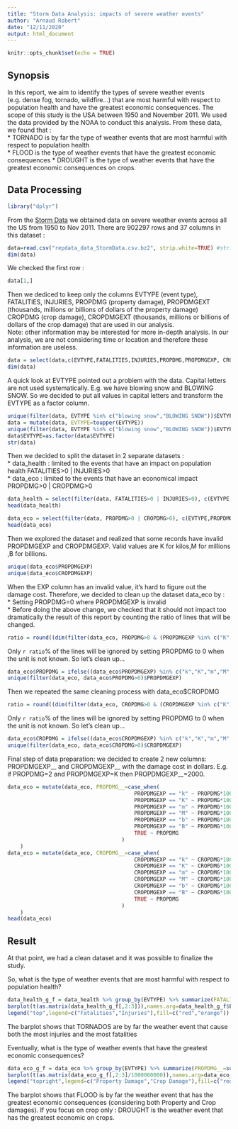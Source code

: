 ---
title: "Storm Data Analysis: impacts of severe weather events"
author: "Arnaud Robert"
date: "12/11/2020"
output: html_document
---

```{r setup, include=FALSE}
knitr::opts_chunk$set(echo = TRUE)
```

## Synopsis

In this report, we aim to identify the types of severe weather events (e.g. dense fog, tornado, wildfire...) that are most harmful with respect to population health and have the greatest economic consequences. The  scope of this study is the USA between 1950 and November 2011. We used the data provided by the NOAA to conduct this analysis.
From these data, we found that :  
* TORNADO is by far the type of weather events that are most harmful with respect to population health  
* FLOOD is the type of weather events that have the greatest economic consequences 
* DROUGHT is the type of weather events that have the greatest economic consequences on crops.

## Data Processing

```{r message=FALSE}
library("dplyr")
```

From the [Storm Data](https://d396qusza40orc.cloudfront.net/repdata%2Fdata%2FStormData.csv.bz2) we obtained data on severe weather events across all the US from 1950 to Nov 2011. There are 902297 rows and 37 columns in this dataset :

```{r, cache=TRUE}
data=read.csv("repdata_data_StormData.csv.bz2", strip.white=TRUE) #strip.white=TRUE removes the leading and trailing spaces
dim(data)
```

We checked the first row :
```{r}
data[1,]
```

Then we dediced to keep only the columns EVTYPE (event type), FATALITIES, INJURIES, PROPDMG (property damage), PROPDMGEXT (thousands, millions or billions of dollars of the property damage) CROPDMG (crop damage), CROPDMGEXT (thousands, millions or billions of dollars of the crop damage) that are used in our analysis.  
Note: other information may be interested for more in-depth analysis. In our analysis, we are not considering time or location and therefore these information are useless.  
```{r}
data = select(data,c(EVTYPE,FATALITIES,INJURIES,PROPDMG,PROPDMGEXP, CROPDMG, CROPDMGEXP))
dim(data)
```

A quick look at EVTYPE pointed out a problem with the data. Capital letters are not used systematically. E.g. we have blowing snow and BLOWING SNOW. So we decided to put all values in capital letters and transform the EVTYPE as a factor column.
```{r}
unique(filter(data, EVTYPE %in% c("blowing snow","BLOWING SNOW"))$EVTYPE) ##just to illustrate the problem
data = mutate(data, EVTYPE=toupper(EVTYPE))
unique(filter(data, EVTYPE %in% c("blowing snow","BLOWING SNOW"))$EVTYPE) ##just to illustrate the correction
data$EVTYPE=as.factor(data$EVTYPE)
str(data)
```

Then we decided to split the dataset in 2 separate datasets :  
* data_health : limited to the events that have an impact on population health FATALITIES>0 | INJURIES>0  
* data_eco : limited to the events that have an economical impact PROPDMG>0 | CROPDMG>0  

```{r}
data_health = select(filter(data, FATALITIES>0 | INJURIES>0), c(EVTYPE,FATALITIES,INJURIES))
head(data_health)
```

```{r}
data_eco = select(filter(data, PROPDMG>0 | CROPDMG>0), c(EVTYPE,PROPDMG,PROPDMGEXP,CROPDMG,CROPDMGEXP))
head(data_eco)
```

Then we explored the dataset and realized that some records have invalid PROPDMGEXP and CROPDMGEXP. Valid values are K for kilos,M for millions ,B for billions.
```{r}
unique(data_eco$PROPDMGEXP)
unique(data_eco$CROPDMGEXP)
```

When the EXP column has an invalid value, it's hard to figure out the damage cost. Therefore, we decided to clean up the dataset data_eco by :  
* Setting PROPDMG=0 where PROPDMGEXP is invalid  
* Before doing the above change, we checked that it should not impact too dramatically the result of this report by counting the ratio of lines that will be changed.  
```{r}
ratio = round((dim(filter(data_eco, PROPDMG>0 & (PROPDMGEXP %in% c("K","m","M","B")==FALSE)))[1]/dim(data_eco)[1])*100,2)
```
Only `r ratio`% of the lines will be ignored by setting PROPDMG to 0 when the unit is not known. So let's clean up...

```{r}
data_eco$PROPDMG = ifelse((data_eco$PROPDMGEXP) %in% c("k","K","m","M","b","B"), data_eco$PROPDMG, 0)
unique(filter(data_eco, data_eco$PROPDMG>0)$PROPDMGEXP)
```

Then we repeated the same cleaning process with data_eco$CROPDMG
```{r}
ratio = round((dim(filter(data_eco, CROPDMG>0 & (CROPDMGEXP %in% c("K","m","M","B")==FALSE)))[1]/dim(data_eco)[1])*100,2)
```
Only `r ratio`% of the lines will be ignored by setting PROPDMG to 0 when the unit is not known. So let's clean up...

```{r}
data_eco$CROPDMG = ifelse((data_eco$CROPDMGEXP) %in% c("k","K","m","M","b","B"), data_eco$CROPDMG, 0)
unique(filter(data_eco, data_eco$CROPDMG>0)$CROPDMGEXP)
```

Final step of data preparation: we decided to create 2 new columns: PROPDMGEXP__ and CROPDMGEXP__ with the damage cost in dollars. E.g. if PROPDMG=2 and PROPDMGEXP=K then PROPDMGEXP__=2000.
```{r message=FALSE}
data_eco = mutate(data_eco, PROPDMG__=case_when(
                                        PROPDMGEXP == "k" ~ PROPDMG*1000,
                                        PROPDMGEXP == "K" ~ PROPDMG*1000,
                                        PROPDMGEXP == "m" ~ PROPDMG*1000000,
                                        PROPDMGEXP == "M" ~ PROPDMG*1000000,
                                        PROPDMGEXP == "b" ~ PROPDMG*1000000000,
                                        PROPDMGEXP == "B" ~ PROPDMG*1000000000,
                                        TRUE ~ PROPDMG
                                    )
    )
data_eco = mutate(data_eco, CROPDMG__=case_when(
                                        CROPDMGEXP == "k" ~ CROPDMG*1000,
                                        CROPDMGEXP == "K" ~ CROPDMG*1000,
                                        CROPDMGEXP == "m" ~ CROPDMG*1000000,
                                        CROPDMGEXP == "M" ~ CROPDMG*1000000,
                                        CROPDMGEXP == "b" ~ CROPDMG*1000000000,
                                        CROPDMGEXP == "B" ~ CROPDMG*1000000000,
                                        TRUE ~ PROPDMG
                                    )
    )
head(data_eco)    
```

## Result

At that point, we had a clean dataset and it was possible to finalize the study.

So, what is the type of weather events that are most harmful with respect to population health? 
```{r}
data_health_g_f = data_health %>% group_by(EVTYPE) %>% summarize(FATALITIES=sum(FATALITIES),INJURIES=sum(INJURIES)) %>% filter(FATALITIES>1000 | INJURIES>1000)
barplot(t(as.matrix(data_health_g_f[,2:3])),names.arg=data_health_g_f$EVTYPE,las=2, cex.names=.5,col=c("red","orange"))
legend("top",legend=c("Fatalities","Injuries"),fill=c("red","orange"))
```
  
The barplot shows that TORNADOS are by far the weather event that cause both the most injuries and the most fatalities

Eventually, what is the type of weather events that have the greatest economic consequences?
```{r}
data_eco_g_f = data_eco %>% group_by(EVTYPE) %>% summarize(PROPDMG__=sum(PROPDMG__),CROPDMG__=sum(CROPDMG__)) %>% filter(PROPDMG__>10000000000 | CROPDMG__>1000000000)
barplot(t(as.matrix(data_eco_g_f[,2:3]/1000000000)),names.arg=data_eco_g_f$EVTYPE,las=2, cex.names=.5,col=c("red","orange"),ylab="Damage cost in billions of dollars")
legend("topright",legend=c("Property Damage","Crop Damage"),fill=c("red","orange"))
```

The barplot shows that FLOOD is by far the weather event that has the greatest economic consequences (considering both Property and Crop damages).
If you focus on crop only :  DROUGHT is the weather event that has the greatest economic on crops.
